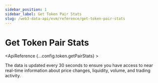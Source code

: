 ```yaml
---
sidebar_position: 1
sidebar_label: Get Token Pair Stats
slug: /web3-data-api/evm/reference/get-token-pair-stats
---
```



# Get Token Pair Stats


<ApiReference {...config.token.getPairStats} >

<SolanaApiBanner
  customTitle="Looking for pair stats on Solana?"
  customText="Access pair stats data on Solana using our API."
  customButtonText="Explore Solana API"
  customButtonLink="/web3-data-api/solana/reference/get-token-pair-stats"
/>

<Admonition type="info" title="Note">

<p>
The data is updated every 30 seconds to ensure you have access to near real-time information about price changes, liquidity, volume, and trading activity.

</p>
</Admonition>

</ApiReference>

